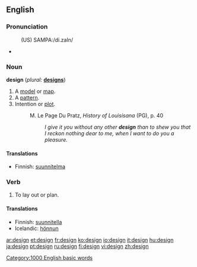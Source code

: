 ==English==

===Pronunciation===
:(US) SAMPA:/di.zaIn/
*{{audio|en-us-design.ogg|Audio (US)}}

===Noun===
'''design'''  (''plural:'' '''[[designs]]''')
# A [[model]] or [[map]].
# A [[pattern]].
# Intention or [[plot]].
#:M. Le Page Du Pratz, <i>History of Louisisana</i> (PG), p. 40
#:: <i>I give it you without any other <b>design</b> than to shew you that I reckon nothing dear to me, when I want to do you a pleasure.</i>

====Translations====
*Finnish: [[suunnitelma]]

===Verb===
{{en-verb}}
# To lay out or plan.

====Translations====
*Finnish: [[suunnitella]]
*Icelandic: [[hönnun]]


[[Category:1000 English basic words]]

[[ar:design]]
[[et:design]]
[[fr:design]]
[[ko:design]]
[[io:design]]
[[it:design]]
[[hu:design]]
[[ja:design]]
[[pt:design]]
[[ru:design]]
[[fi:design]]
[[vi:design]]
[[zh:design]]